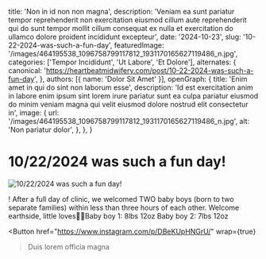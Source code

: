   title: 'Non in id non non magna',
  description: 'Veniam ea sunt pariatur tempor reprehenderit non exercitation eiusmod cillum aute reprehenderit qui do sunt tempor mollit cillum consequat ex nulla et exercitation do ullamco dolore proident incididunt excepteur',
  date: '2024-10-23',
  slug: '10-22-2024-was-such-a-fun-day',
  featuredImage: '/images/464195538_1096758799117812_1931170165627119486_n.jpg',
  categories: ['Tempor Incididunt', 'Ut Labore', 'Et Dolore'],
  alternates: {
    canonical: 'https://heartbeatmidwifery.com/post/10-22-2024-was-such-a-fun-day',
  },
  authors: [{ name: 'Dolor Sit Amet' }],
  openGraph: {
    title: 'Enim amet in qui do sint non laborum esse',
    description: 'Id est exercitation anim in labore enim ipsum sint lorem irure pariatur sunt ea culpa pariatur eiusmod do minim veniam magna qui velit eiusmod dolore nostrud elit consectetur in',
    image: {
      url: '/images/464195538_1096758799117812_1931170165627119486_n.jpg',
      alt: 'Non pariatur dolor',
    },
  },
}


# 10/22/2024 was such a fun day!

<Image
  src="/images/464195538_1096758799117812_1931170165627119486_n.jpg"
  size="large"
  wrap={true}
  alt="10/22/2024 was such a fun day!"
/>

! After a full day of clinic, we welcomed TWO baby boys (born to two separate families) within less than three hours of each other. Welcome earthside, little loves💙🩵Baby boy 1: 8lbs 12oz Baby boy 2: 7lbs 12oz

<Button
  href="https://www.instagram.com/p/DBeKUpHNGrU/"
  wrap={true}
>Duis lorem officia magna</Button>
